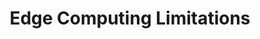 ---
title: "Edge Computing Limitations"
description: "Understanding technical limitations and constraints of edge deployment"
sidebarTitle: "Edge Limitations"
icon: "circle-exclamation"
iconType: "solid"
"og:title": "Edge Computing Limitations | Proxus Docs"
"og:description": "Understand technical limitations of Proxus edge computing deployments"
---